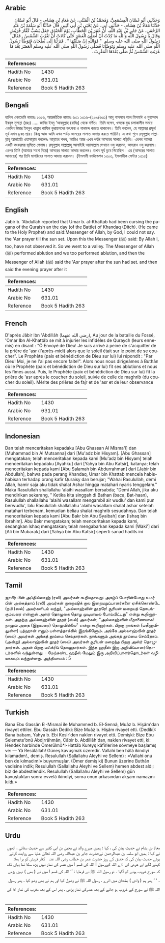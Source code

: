 ## Arabic


<div dir="rtl" lang="ar" style={{fontSize:'larger',backgroundColor:'#f8f9fa',padding:20}}>
وَحَدَّثَنِي أَبُو غَسَّانَ الْمِسْمَعِيُّ، وَمُحَمَّدُ بْنُ الْمُثَنَّى، عَنْ مُعَاذِ بْنِ هِشَامٍ، - قَالَ أَبُو غَسَّانَ حَدَّثَنَا مُعَاذُ بْنُ هِشَامٍ، - حَدَّثَنِي أَبِي، عَنْ يَحْيَى بْنِ أَبِي كَثِيرٍ، قَالَ حَدَّثَنَا أَبُو سَلَمَةَ بْنُ عَبْدِ الرَّحْمَنِ، عَنْ جَابِرِ بْنِ عَبْدِ اللَّهِ، أَنَّ عُمَرَ بْنَ الْخَطَّابِ، يَوْمَ الْخَنْدَقِ جَعَلَ يَسُبُّ كُفَّارَ قُرَيْشٍ وَقَالَ يَا رَسُولَ اللَّهِ وَاللَّهِ مَا كِدْتُ أَنْ أُصَلِّيَ الْعَصْرَ حَتَّى كَادَتْ أَنْ تَغْرُبَ الشَّمْسُ ‏.‏ فَقَالَ رَسُولُ اللَّهِ صلى الله عليه وسلم ‏ "‏ فَوَاللَّهِ إِنْ صَلَّيْتُهَا ‏"‏ ‏.‏ فَنَزَلْنَا إِلَى بُطْحَانَ فَتَوَضَّأَ رَسُولُ اللَّهِ صلى الله عليه وسلم وَتَوَضَّأْنَا فَصَلَّى رَسُولُ اللَّهِ صلى الله عليه وسلم الْعَصْرَ بَعْدَ مَا غَرَبَتِ الشَّمْسُ ثُمَّ صَلَّى بَعْدَهَا الْمَغْرِبَ ‏.‏
</div>
<div style={{backgroundColor:'#f8f9fa',padding:20, marginBottom: 10}}><table> <thead> <tr> <th>References:</th> <th></th> </tr> </thead> <tbody><tr><td>Hadith No</td><td>1430</td></tr><tr><td>Arabic No</td><td>631.01</td></tr><tr><td>Reference</td><td>Book 5 Hadith 263</td></tr></tbody></table></div>

## Bengali


<div dir="ltr" lang="bn" style={{fontSize:'larger',backgroundColor:'#f8f9fa',padding:20}}>
হাদিস একাডেমি নাম্বারঃ ১৩১৬, আন্তর্জাতিক নাম্বারঃ ৬৩১ ১৩১৬-(২০৯/৬৩১) আবূ গাসসান আল মিসমাঈ ও মুহাম্মাদ ইবনুল মুসান্না (রহঃ) ..... জাবির ইবনু 'আবদুল্লাহ (রাযিঃ) থেকে বর্ণিত। তিনি বলেন, খন্দকে যুদ্ধ চলাকালীন সময়ে একদিন উমার ইবনুল খাত্ত্বাব কাফির কুরায়শদের ভৎসনা ও গালমন্দ করতে থাকলেন। তিনি বললেন, হে আল্লাহর রসূল! সূর্য এখন ডুবন্ত প্রায়। কিন্তু আজ আমি এখন পর্যন্ত আসরের সালাত আদায় করতে পারিনি। এ কথা শুনে রসূলুল্লাহ সাল্লাল্লাহু আলাইহি ওয়াসাল্লাম বললেনঃ আল্লাহর শপথ, আমিও আজ এখন পর্যন্ত আসরের সালাত পড়িনি। এরপর আমরা একটি কংকরময় ভূমিতে গেলাম। রসূলুল্লাহ সাল্লাল্লাহু আলাইহি ওয়াসাল্লাম সেখানে ওযু করলেন, আমরাও ওযু করলাম। এরপর তিনি (আমারে সাথে নিয়ে) আসরের সালাত আদায় করলেন। তখন সূর্য ডুবে গিয়েছিল। এর (আসরের সালাত আদায়ের) পর তিনি মাগরিবের সালাত আদায় করলেন। (ইসলামী ফাউন্ডেশন ১৩০৩, ইসলামীক সেন্টার ১৩১৫)
</div>
<div style={{backgroundColor:'#f8f9fa',padding:20, marginBottom: 10}}><table> <thead> <tr> <th>References:</th> <th></th> </tr> </thead> <tbody><tr><td>Hadith No</td><td>1430</td></tr><tr><td>Arabic No</td><td>631.01</td></tr><tr><td>Reference</td><td>Book 5 Hadith 263</td></tr></tbody></table></div>

## English


<div dir="ltr" lang="en" style={{fontSize:'larger',backgroundColor:'#f8f9fa',padding:20}}>
Jabir b. 'Abdullah reported that Umar b. al-Khattab had been cursing the pagans of the Quraish an the day (of the Battle) of Khandaq (Ditch). (He came to the Holy Prophet) and said:Messenger of Allah, by God, I could not say. the 'Asr prayer till the sun set. Upon this the Messenger (ﷺ) said: By Allah I, too, have not observed it. So we went to a valley. The Messenger of Allah (ﷺ) performed ablution and we too performed ablution, and then the Messenger of Allah (ﷺ) said the 'Asr prayer after the sun had set. and then said the evening prayer after it
</div>
<div style={{backgroundColor:'#f8f9fa',padding:20, marginBottom: 10}}><table> <thead> <tr> <th>References:</th> <th></th> </tr> </thead> <tbody><tr><td>Hadith No</td><td>1430</td></tr><tr><td>Arabic No</td><td>631.01</td></tr><tr><td>Reference</td><td>Book 5 Hadith 263</td></tr></tbody></table></div>

## French


<div dir="ltr" lang="fr" style={{fontSize:'larger',backgroundColor:'#f8f9fa',padding:20}}>
D'après Jâbir Ibn 'Abdillâh (رضي الله عنهما), Au jour de la bataille du Fossé, 'Omar Ibn Al-Khattâb se mit à injurier les infidèles de Quraych (leurs ennemis) en disant : "Ô Envoyé de Dieu! Je suis arrivé à peine de s'acquitter de la prière de 'asr (l'après-midi) alors que le soleil était sur le point de se coucher". Le Prophète (paix et bénédiction de Dieu sur lui) lui répondit : "Par Dieu! Moi, je ne l'ai pas encore faite!". Alors nous nous dirigeâmes à Buthân où le Prophète (paix et bénédiction de Dieu sur lui) fit ses ablutions et nous les fîmes aussi. Puis, le Prophète (paix et bénédiction de Dieu sur lui) fit la prière de 'asr après le coucher du soleil, suivie de celle de maghrib (du coucher du soleil). Mérite des prières de fajr et de 'asr et de leur observance
</div>
<div style={{backgroundColor:'#f8f9fa',padding:20, marginBottom: 10}}><table> <thead> <tr> <th>References:</th> <th></th> </tr> </thead> <tbody><tr><td>Hadith No</td><td>1430</td></tr><tr><td>Arabic No</td><td>631.01</td></tr><tr><td>Reference</td><td>Book 5 Hadith 263</td></tr></tbody></table></div>

## Indonesian


<div dir="ltr" lang="id" style={{fontSize:'larger',backgroundColor:'#f8f9fa',padding:20}}>
Dan telah menceritakan kepadaku [Abu Ghassan Al Misma'i] dan [Muhammad bin Al Mutsanna] dari [Mu'adz bin Hisyam]. [Abu Ghassan] mengatakan; telah menceritakan kepada kami [Mu'adz bin Hisyam] telah menceritakan kepadaku [Ayahku] dari [Yahya bin Abu Katsir], katanya; telah menceritakan kepada kami [Abu Salamah bin Abdurrahman] dari [Jabir bin Abdullah], bahwa pada perang Khandaq, Umar bin Khattab mencela habis-habisan terhadap orang kafir Quraisy dan berujar; "Wahai Rasulullah, demi Allah, hamir saja aku tidak shalat Ashar hingga matahari nyaris tenggelam." Maka Rasulullah shallallahu 'alaihi wasallam bersabda; "Demi Allah, jika aku mendirikan sekarang, " Ketika kita singgah di Bathan (baca, Bat-haan), Rasulullah shallallahu 'alaihi wasallam mengambil air wudlu' dan kami pun berwudlu', lalu Rasulullah shallallahu 'alaihi wasallam shalat ashar setelah matahari terbenam, kemudian beliau shalat maghrib sesudahnya. Dan telah menceritakan kepada kami [Abu Bakr bin Abu Syaibah] dan [Ishaq bin Ibrahim]. Abu Bakr mengatakan; telah menceritakan kepada kami, sedangkan Ishaq mengatakan; telah mengabarkan kepada kami [Waki'] dari [Ali bin Mubarak] dari [Yahya bin Abu Katsir] seperti sanad hadits ini
</div>
<div style={{backgroundColor:'#f8f9fa',padding:20, marginBottom: 10}}><table> <thead> <tr> <th>References:</th> <th></th> </tr> </thead> <tbody><tr><td>Hadith No</td><td>1430</td></tr><tr><td>Arabic No</td><td>631.01</td></tr><tr><td>Reference</td><td>Book 5 Hadith 263</td></tr></tbody></table></div>

## Tamil


<div dir="ltr" lang="ta" style={{fontSize:'larger',backgroundColor:'#f8f9fa',padding:20}}>
ஜாபிர் பின் அப்தில்லாஹ் (ரலி) அவர்கள் கூறியதாவது: அகழ்ப் போரின்போது உமர் பின் அல்கத்தாப் (ரலி) அவர்கள் குறைஷிக் குல இறைமறுப்பாளர்களை ஏசிக்கொண்டே (நபி (ஸல்) அவர்களிடம் வந்து), "அல்லாஹ்வின் தூதரே! சூரியன் மறையத் தொடங்கும்வரை என்னால் அஸ்ர் தொழுகை தொழ முடியாமல் போய்விட்டது" என்று கூறினார்கள். அதற்கு அல்லாஹ்வின் தூதர் (ஸல்) அவர்கள், "அல்லாஹ்வின் மீதாணையாக! நானும் அதை (இதுவரை) தொழவில்லை" என்று கூறினார்கள். பிறகு நாங்கள் (மதீனாவிலுள்ள) புத்ஹான் எனும் பள்ளத்தாக்கில் இறங்கினோம். அங்கே அல்லாஹ்வின் தூதர் (ஸல்) அவர்கள் அங்கத் தூய்மை செய்தார்கள். நாங்களும் அங்கத் தூய்மை செய்தோம். (அன்று) அல்லாஹ்வின் தூதர் (ஸல்) அவர்கள் சூரியன் மறைந்த பிறகு அஸ்ர் தொழுதார்கள். அதன் பிறகு மஃக்ரிப் தொழுதார்கள். இந்த ஹதீஸ் இரு அறிவிப்பாளர்தொடர்களில் வந்துள்ளது. - மேற்கண்ட ஹதீஸ் மேலும் இரு அறிவிப்பாளர்தொடர்கள் வழியாகவும் வந்துள்ளது. அத்தியாயம் : 5
</div>
<div style={{backgroundColor:'#f8f9fa',padding:20, marginBottom: 10}}><table> <thead> <tr> <th>References:</th> <th></th> </tr> </thead> <tbody><tr><td>Hadith No</td><td>1430</td></tr><tr><td>Arabic No</td><td>631.01</td></tr><tr><td>Reference</td><td>Book 5 Hadith 263</td></tr></tbody></table></div>

## Turkish


<div dir="ltr" lang="tr" style={{fontSize:'larger',backgroundColor:'#f8f9fa',padding:20}}>
Bana Ebu Gassân El-Mismaî ile Muhammed b. El-Sennâ, Muâz b. Hişâm'dan rivayet ettiler. Ebu Gassân Dediki: Bize Muâz b. Hişâm rivayet etti. (Dediki): Bana babam, Yahya b. Ebi Keslr'den naklen rivayet etti. Demişki: Bize Ebu Selemete'bnü Abdirrâhmân, Câbir b. Abdillâh'dan, naklen rivayet etti, ki: Hendek harbinde Ömerülmö*l-Hattâb Kureyş kâfirlerine sövmeye başlamış ve: — Yâ Resûlâllah! Güneş kavuşmak üzeredir. Vallahi ben hâlâ ikindiyi kılamadım!., demiş. Resulullah (Sallallahu Aleyhi ve Sellem) : «Vallahi onu ben de kılmadım!» buyurmuşlar. (Ömer demiş ki) Bunun üzerine Buthân vadisine indik; Resulullah (Sallallahu Aleyhi ve Sellem) hemen abdest aldı; biz de abdestlendik. Resulullah (Sallallahu Aleyhi ve Sellem) gün kavuştuktan sonra evvelâ ikindiyi, sonra onun arkasından akşam namazını kıldı.»
</div>
<div style={{backgroundColor:'#f8f9fa',padding:20, marginBottom: 10}}><table> <thead> <tr> <th>References:</th> <th></th> </tr> </thead> <tbody><tr><td>Hadith No</td><td>1430</td></tr><tr><td>Arabic No</td><td>631.01</td></tr><tr><td>Reference</td><td>Book 5 Hadith 263</td></tr></tbody></table></div>

## Urdu


<div dir="rtl" lang="ur" style={{fontSize:'larger',backgroundColor:'#f8f9fa',padding:20}}>
معاذ بن ہشام نے حدیث بیان کی ، کہا : ہمیں میرے والد نے یحییٰ بن ابی کثیر سے حدیث سنائی ، انھوں نے کہا : ہمیں ابو سلمہ بن عبدالرحمن نےحضرت جابر بن عبداللہ رضی اللہ تعالیٰ عنہا سے روایت کرتے ہوئے حدیث بیان کی کہ خندق کے روز حضرت عمر بن خطاب ‌رضی ‌اللہ ‌عنہ ‌ ‌ کفار قریش کو برا بھلا کہنے لگے اور عرض کی : اے اللہ کےرسول ! اللہ کی قسم ! میں عصر کی نماز نہیں پڑھ سکا تھا یہاں تک کہ سورج غروب ہونے کو آگیا ۔ تو رسول اللہ ﷺ نے فرمایا : ’’ اللہ کی قسم ! میں نے ( بھی ) نہیں پڑھی ۔ ‘ ‘ پھر ہم ( وادی ) بطحان میں اترے ، رسول اللہ ﷺ نے وضول کیا اور ہم نے بھی وضو کیا ، پھر رسول اللہ ﷺ نے سورج کے غروب ہو جانے کے بعد عصرکی نماز پڑھی ، پھر اس کے بعد مغرب کی نماز ادا کی ۔
</div>
<div style={{backgroundColor:'#f8f9fa',padding:20, marginBottom: 10}}><table> <thead> <tr> <th>References:</th> <th></th> </tr> </thead> <tbody><tr><td>Hadith No</td><td>1430</td></tr><tr><td>Arabic No</td><td>631.01</td></tr><tr><td>Reference</td><td>Book 5 Hadith 263</td></tr></tbody></table></div>